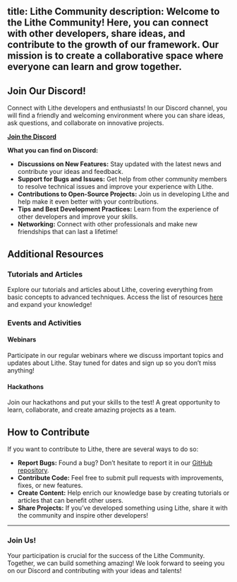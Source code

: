 title: Lithe Community
description: Welcome to the Lithe Community! Here, you can connect with other developers, share ideas, and contribute to the growth of our framework. Our mission is to create a collaborative space where everyone can learn and grow together.
---

## Join Our Discord!

Connect with Lithe developers and enthusiasts! In our Discord channel, you will find a friendly and welcoming environment where you can share ideas, ask questions, and collaborate on innovative projects.

<a href="https://discord.gg/nfskM6x9x7" target="_blank"><strong>Join the Discord</strong></a>

**What you can find on Discord:**

- **Discussions on New Features:** Stay updated with the latest news and contribute your ideas and feedback.
- **Support for Bugs and Issues:** Get help from other community members to resolve technical issues and improve your experience with Lithe.
- **Contributions to Open-Source Projects:** Join us in developing Lithe and help make it even better with your contributions.
- **Tips and Best Development Practices:** Learn from the experience of other developers and improve your skills.
- **Networking:** Connect with other professionals and make new friendships that can last a lifetime!

## Additional Resources

### Tutorials and Articles

Explore our tutorials and articles about Lithe, covering everything from basic concepts to advanced techniques. Access the list of resources [here](http://dev.to/lithephp) and expand your knowledge!

### Events and Activities

#### Webinars

Participate in our regular webinars where we discuss important topics and updates about Lithe. Stay tuned for dates and sign up so you don’t miss anything!

#### Hackathons

Join our hackathons and put your skills to the test! A great opportunity to learn, collaborate, and create amazing projects as a team.

## How to Contribute

If you want to contribute to Lithe, there are several ways to do so:

- **Report Bugs:** Found a bug? Don’t hesitate to report it in our [GitHub repository](https://github.com/lithephp/).
- **Contribute Code:** Feel free to submit pull requests with improvements, fixes, or new features.
- **Create Content:** Help enrich our knowledge base by creating tutorials or articles that can benefit other users.
- **Share Projects:** If you’ve developed something using Lithe, share it with the community and inspire other developers!

---

### Join Us!

Your participation is crucial for the success of the Lithe Community. Together, we can build something amazing! We look forward to seeing you on our Discord and contributing with your ideas and talents!